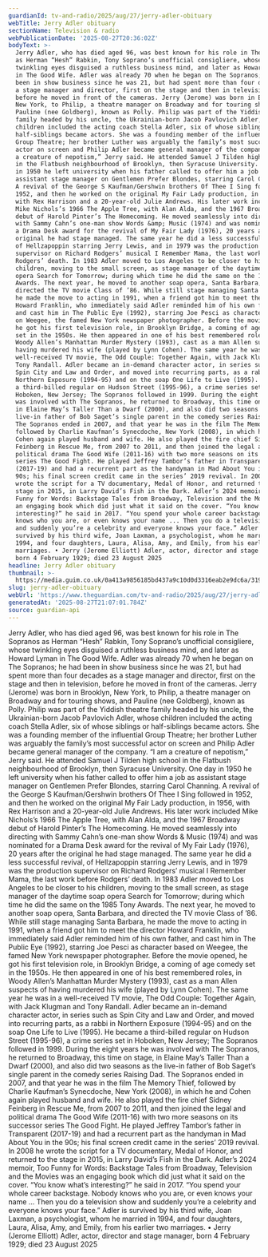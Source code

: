 ```yaml
---
guardianId: tv-and-radio/2025/aug/27/jerry-adler-obituary
webTitle: Jerry Adler obituary
sectionName: Television & radio
webPublicationDate: '2025-08-27T20:36:02Z'
bodyText: >-
  Jerry Adler, who has died aged 96, was best known for his role in The Sopranos
  as Herman “Hesh” Rabkin, Tony Soprano’s unofficial consigliere, whose
  twinkling eyes disguised a ruthless business mind, and later as Howard Lyman
  in The Good Wife. Adler was already 70 when he began on The Sopranos; he had
  been in show business since he was 21, but had spent more than four decades as
  a stage manager and director, first on the stage and then in television,
  before he moved in front of the cameras. Jerry (Jerome) was born in Brooklyn,
  New York, to Philip, a theatre manager on Broadway and for touring shows, and
  Pauline (nee Goldberg), known as Polly. Philip was part of the Yiddish theatre
  family headed by his uncle, the Ukrainian-born Jacob Pavlovich Adler, whose
  children included the acting coach Stella Adler, six of whose siblings or
  half-siblings became actors. She was a founding member of the influential
  Group Theatre; her brother Luther was arguably the family’s most successful
  actor on screen and Philip Adler became general manager of the company. “I am
  a creature of nepotism,” Jerry said. He attended Samuel J Tilden high school
  in the Flatbush neighbourhood of Brooklyn, then Syracuse University. One day
  in 1950 he left university when his father called to offer him a job as
  assistant stage manager on Gentlemen Prefer Blondes, starring Carol Channing.
  A revival of the George S Kaufman/Gershwin brothers Of Thee I Sing followed in
  1952, and then he worked on the original My Fair Lady production, in 1956,
  with Rex Harrison and a 20-year-old Julie Andrews. His later work included
  Mike Nichols’s 1966 The Apple Tree, with Alan Alda, and the 1967 Broadway
  debut of Harold Pinter’s The Homecoming. He moved seamlessly into directing
  with Sammy Cahn’s one-man show Words &amp; Music (1974) and was nominated for
  a Drama Desk award for the revival of My Fair Lady (1976), 20 years after the
  original he had stage managed. The same year he did a less successful revival,
  of Hellzapoppin starring Jerry Lewis, and in 1979 was the production
  supervisor on Richard Rodgers’ musical I Remember Mama, the last work before
  Rodgers’ death. In 1983 Adler moved to Los Angeles to be closer to his
  children, moving to the small screen, as stage manager of the daytime soap
  opera Search for Tomorrow; during which time he did the same on the 1985 Tony
  Awards. The next year, he moved to another soap opera, Santa Barbara, and
  directed the TV movie Class of ’86. While still stage managing Santa Barbara,
  he made the move to acting in 1991, when a friend got him to meet the director
  Howard Franklin, who immediately said Adler reminded him of his own father,
  and cast him in The Public Eye (1992), starring Joe Pesci as character based
  on Weegee, the famed New York newspaper photographer. Before the movie opened,
  he got his first television role, in Brooklyn Bridge, a coming of age comedy
  set in the 1950s. He then appeared in one of his best remembered roles, in
  Woody Allen’s Manhattan Murder Mystery (1993), cast as a man Allen suspects of
  having murdered his wife (played by Lynn Cohen). The same year he was in a
  well-received TV movie, The Odd Couple: Together Again, with Jack Klugman and
  Tony Randall. Adler became an in-demand character actor, in series such as
  Spin City and Law and Order, and moved into recurring parts, as a rabbi in
  Northern Exposure (1994-95) and on the soap One Life to Live (1995). He became
  a third-billed regular on Hudson Street (1995-96), a crime series set in
  Hoboken, New Jersey; The Sopranos followed in 1999. During the eight years he
  was involved with The Sopranos, he returned to Broadway, this time on stage,
  in Elaine May’s Taller Than a Dwarf (2000), and also did two seasons as the
  live-in father of Bob Saget’s single parent in the comedy series Raising Dad.
  The Sopranos ended in 2007, and that year he was in the film The Memory Thief,
  followed by Charlie Kaufman’s Synecdoche, New York (2008), in which he and
  Cohen again played husband and wife. He also played the fire chief Sidney
  Feinberg in Rescue Me, from 2007 to 2011, and then joined the legal and
  political drama The Good Wife (2011-16) with two more seasons on its successor
  series The Good Fight. He played Jeffrey Tambor’s father in Transparent
  (2017-19) and had a recurrent part as the handyman in Mad About You in the
  90s; his final screen credit came in the series’ 2019 revival. In 2008 he
  wrote the script for a TV documentary, Medal of Honor, and returned to the
  stage in 2015, in Larry David’s Fish in the Dark. Adler’s 2024 memoir, Too
  Funny for Words: Backstage Tales from Broadway, Television and the Movies was
  an engaging book which did just what it said on the cover. “You know what’s
  interesting?” he said in 2017. “You spend your whole career backstage. Nobody
  knows who you are, or even knows your name ... Then you do a television show
  and suddenly you’re a celebrity and everyone knows your face.” Adler is
  survived by his third wife, Joan Laxman, a psychologist, whom he married in
  1994, and four daughters, Laura, Alisa, Amy, and Emily, from his earlier two
  marriages. • Jerry (Jerome Elliott) Adler, actor, director and stage manager,
  born 4 February 1929; died 23 August 2025
headline: Jerry Adler obituary
thumbnail: >-
  https://media.guim.co.uk/0a413a9856185bd437a9c10d0d3316eab2e9dc6a/319_85_2063_1651/500.jpg
slug: jerry-adler-obituary
webUrl: 'https://www.theguardian.com/tv-and-radio/2025/aug/27/jerry-adler-obituary'
generatedAt: '2025-08-27T21:07:01.784Z'
source: guardian-api
---
```

Jerry Adler, who has died aged 96, was best known for his role in The Sopranos as Herman “Hesh” Rabkin, Tony Soprano’s unofficial consigliere, whose twinkling eyes disguised a ruthless business mind, and later as Howard Lyman in The Good Wife. Adler was already 70 when he began on The Sopranos; he had been in show business since he was 21, but had spent more than four decades as a stage manager and director, first on the stage and then in television, before he moved in front of the cameras. Jerry (Jerome) was born in Brooklyn, New York, to Philip, a theatre manager on Broadway and for touring shows, and Pauline (nee Goldberg), known as Polly. Philip was part of the Yiddish theatre family headed by his uncle, the Ukrainian-born Jacob Pavlovich Adler, whose children included the acting coach Stella Adler, six of whose siblings or half-siblings became actors. She was a founding member of the influential Group Theatre; her brother Luther was arguably the family’s most successful actor on screen and Philip Adler became general manager of the company. “I am a creature of nepotism,” Jerry said. He attended Samuel J Tilden high school in the Flatbush neighbourhood of Brooklyn, then Syracuse University. One day in 1950 he left university when his father called to offer him a job as assistant stage manager on Gentlemen Prefer Blondes, starring Carol Channing. A revival of the George S Kaufman/Gershwin brothers Of Thee I Sing followed in 1952, and then he worked on the original My Fair Lady production, in 1956, with Rex Harrison and a 20-year-old Julie Andrews. His later work included Mike Nichols’s 1966 The Apple Tree, with Alan Alda, and the 1967 Broadway debut of Harold Pinter’s The Homecoming. He moved seamlessly into directing with Sammy Cahn’s one-man show Words &amp; Music (1974) and was nominated for a Drama Desk award for the revival of My Fair Lady (1976), 20 years after the original he had stage managed. The same year he did a less successful revival, of Hellzapoppin starring Jerry Lewis, and in 1979 was the production supervisor on Richard Rodgers’ musical I Remember Mama, the last work before Rodgers’ death. In 1983 Adler moved to Los Angeles to be closer to his children, moving to the small screen, as stage manager of the daytime soap opera Search for Tomorrow; during which time he did the same on the 1985 Tony Awards. The next year, he moved to another soap opera, Santa Barbara, and directed the TV movie Class of ’86. While still stage managing Santa Barbara, he made the move to acting in 1991, when a friend got him to meet the director Howard Franklin, who immediately said Adler reminded him of his own father, and cast him in The Public Eye (1992), starring Joe Pesci as character based on Weegee, the famed New York newspaper photographer. Before the movie opened, he got his first television role, in Brooklyn Bridge, a coming of age comedy set in the 1950s. He then appeared in one of his best remembered roles, in Woody Allen’s Manhattan Murder Mystery (1993), cast as a man Allen suspects of having murdered his wife (played by Lynn Cohen). The same year he was in a well-received TV movie, The Odd Couple: Together Again, with Jack Klugman and Tony Randall. Adler became an in-demand character actor, in series such as Spin City and Law and Order, and moved into recurring parts, as a rabbi in Northern Exposure (1994-95) and on the soap One Life to Live (1995). He became a third-billed regular on Hudson Street (1995-96), a crime series set in Hoboken, New Jersey; The Sopranos followed in 1999. During the eight years he was involved with The Sopranos, he returned to Broadway, this time on stage, in Elaine May’s Taller Than a Dwarf (2000), and also did two seasons as the live-in father of Bob Saget’s single parent in the comedy series Raising Dad. The Sopranos ended in 2007, and that year he was in the film The Memory Thief, followed by Charlie Kaufman’s Synecdoche, New York (2008), in which he and Cohen again played husband and wife. He also played the fire chief Sidney Feinberg in Rescue Me, from 2007 to 2011, and then joined the legal and political drama The Good Wife (2011-16) with two more seasons on its successor series The Good Fight. He played Jeffrey Tambor’s father in Transparent (2017-19) and had a recurrent part as the handyman in Mad About You in the 90s; his final screen credit came in the series’ 2019 revival. In 2008 he wrote the script for a TV documentary, Medal of Honor, and returned to the stage in 2015, in Larry David’s Fish in the Dark. Adler’s 2024 memoir, Too Funny for Words: Backstage Tales from Broadway, Television and the Movies was an engaging book which did just what it said on the cover. “You know what’s interesting?” he said in 2017. “You spend your whole career backstage. Nobody knows who you are, or even knows your name ... Then you do a television show and suddenly you’re a celebrity and everyone knows your face.” Adler is survived by his third wife, Joan Laxman, a psychologist, whom he married in 1994, and four daughters, Laura, Alisa, Amy, and Emily, from his earlier two marriages. • Jerry (Jerome Elliott) Adler, actor, director and stage manager, born 4 February 1929; died 23 August 2025
